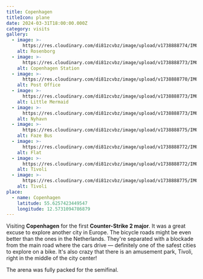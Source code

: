 ```yaml
---
title: Copenhagen
titleIcon: plane
date: 2024-03-31T18:00:00.000Z
category: visits
gallery:
  - image: >-
      https://res.cloudinary.com/di81zcvbz/image/upload/v1738888774/IMG_4110_ri7eh6.jpg
    alt: Rosenborg
  - image: >-
      https://res.cloudinary.com/di81zcvbz/image/upload/v1738888773/IMG_4079_sva3tt.jpg
    alt: Copenhagen Station
  - image: >-
      https://res.cloudinary.com/di81zcvbz/image/upload/v1738888770/IMG_4080_v8hfkm.jpg
    alt: Post Office
  - image: >-
      https://res.cloudinary.com/di81zcvbz/image/upload/v1738888773/IMG_4118_rcxahd.jpg
    alt: Little Mermaid
  - image: >-
      https://res.cloudinary.com/di81zcvbz/image/upload/v1738888773/IMG_4129_mr28p3.jpg
    alt: Nyhavn
  - image: >-
      https://res.cloudinary.com/di81zcvbz/image/upload/v1738888775/IMG_4158_mfcyic.jpg
    alt: Faze Bus
  - image: >-
      https://res.cloudinary.com/di81zcvbz/image/upload/v1738888772/IMG_4086_lrcytv.jpg
    alt: Flat
  - image: >-
      https://res.cloudinary.com/di81zcvbz/image/upload/v1738888772/IMG_4099_dwmpie.jpg
    alt: Tivoli
  - image: >-
      https://res.cloudinary.com/di81zcvbz/image/upload/v1738888775/IMG_4186_f5arl9.jpg
    alt: Tivoli
place:
  - name: Copenhagen
    latitude: 55.6257423449547
    longitude: 12.5731094786879
---
```


Visiting **Copenhagen** for the first **Counter-Strike 2 major**. It was a great excuse to explore another city in Europe. The bicycle roads might be even better than the ones in the Netherlands. They're separated with a blockade from the main road where the cars drive — definitely one of the safest cities to explore on a bike. It's also crazy that there is an amusement park, Tivoli, right in the middle of the city center!

The arena was fully packed for the semifinal.
